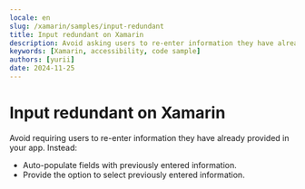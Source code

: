 ```yaml
---
locale: en
slug: /xamarin/samples/input-redundant
title: Input redundant on Xamarin
description: Avoid asking users to re-enter information they have already provided in the same session.
keywords: [Xamarin, accessibility, code sample]
authors: [yurii]
date: 2024-11-25
---
```


# Input redundant on Xamarin

Avoid requiring users to re-enter information they have already provided in your app. Instead:

- Auto-populate fields with previously entered information.
- Provide the option to select previously entered information.

<CodeSample id="input-redundant" framework="xamarin" locale="en"/>
